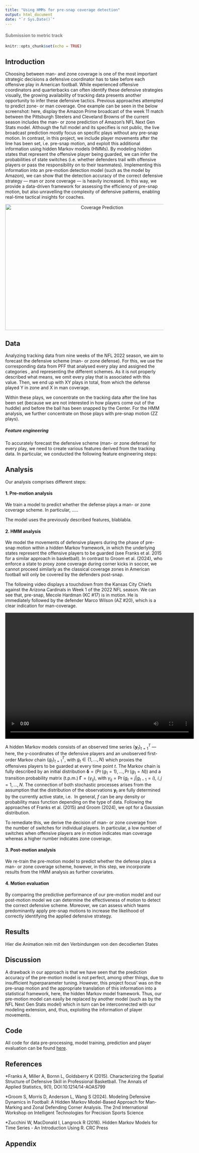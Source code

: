 ```yaml
---
title: "Using HMMs for pre-snap coverage detection"
output: html_document
date: "`r Sys.Date()`"
---
```


#### <span style="color: grey;"> Submission to metric track </span>

```r
knitr::opts_chunk$set(echo = TRUE)
```

## Introduction

Choosing between man- and zone coverage is one of the most important strategic decisions a defensive coordinator has to take before each offensive play in American football. While experienced offensive coordinators and quarterbacks can often identify these defensive strategies visually, the growing availability of tracking data presents another opportunity to infer these defensive tactics. Previous approaches attempted to predict zone- or man coverage. One example can be seen in the below screenshot: here, display the Amazon Prime broadcast of the week 11 match between the Pittsburgh Steelers and Cleveland Browns of the current season includes the man- or zone prediction of Amazon's NFL Next Gen Stats model. Although the full model and its specifies is not public, the live broadcast prediction mostly focus on specific plays without any pre-snap motion. In contrast, in this project, we include player movements after the line has been set, i.e. pre-snap motion, and exploit this additional information using hidden Markov models (HMMs). By modeling hidden states that represent the offensive player being guarded, we can infer the probabilities of state switches (i.e. whether defenders trail with offensive players or pass the responsibility on to their teammates). Implementing this information into an pre-motion detection model (such as the model by Amazon), we can show that the detection accuracy of the correct defensive strategy --- man or zone coverage --- is heavily increased. In this way, we provide a data-driven framework for assessing the efficiency of pre-snap motion, but also unravelling the complexity of defensive patterns, enabling real-time tactical insights for coaches.

<center>
  <img src="prime_coverage_prediction.jpg" width="600" height="400" alt="Coverage Prediction">
</center>

## Data
Analyzing tracking data from nine weeks of the NFL 2022 season, we aim to forecast the defensive scheme (man- or zone defense). For this, we use the corresponding data from PFF that analysed every play and assigned the categories \textit{man}, \textit{zone} and \textit{others} representing the different schemes. As it is not properly described what \textit{others} means, we omit every play that is associated with this value. Then, we end up with XY plays in total, from which the defense played Y in zone and X in man coverage.

Within these plays, we concentrate on the tracking data after the line has been set (because we are not interested in how players come out of the huddle) and before the ball has been snapped by the Center. For the HMM analysis, we further concentrate on those plays with pre-snap motion (ZZ plays). 

##### Feature engineering
To accurately forecast the defensive scheme (man- or zone defense) for every play, we need to create various features derived from the tracking data. In particular, we conducted the following feature engineering steps:

\textbf{UMSCHREIBEN} \textit{For all players and the ball carrier we use the features already contained in the tracking data, namely x- and y-coordinates, speed, acceleration, distance covered, orientation and direction. Except for the ball carrier we further compute the euclidean distance, x-distance and y-distance to the ball carrier. For defensive players only, we additionally compute the absolute difference of the defender’s direction and the angle of the shortest segment between the defender and the ball carrier. Subsequently, we order all players (in each frame) with respect to their euclidean distance to the ball carrier and standardize all features.
More details regarding data pre-processing can be found in the Appendix.}

## Analysis 

Our analysis comprises different steps:

#### 1. Pre-motion analysis
We train a model to predict whether the defense plays a man- or zone coverage scheme. In particular, .....

The model uses the previously described features, blablabla. 

#### 2. HMM analysis
We model the movements of defensive players during the phase of pre-snap motion within a hidden Markov framework, in which the underlying states represent the offensive players to be guarded (see Franks et al. 2015 for a similar approach in basketball). In contrast to Groom et al. (2024), who enforce a state to proxy zone coverage during corner kicks in soccer, we cannot proceed similarly as the classical coverage zones in American football will only be covered by the defenders post-snap. 

The following video displays a touchdown from the Kansas City Chiefs against the Arizona Cardinals in Week 1 of the 2022 NFL season. We can see that, pre-snap, Mecole Hardman (KC #17) is in motion. He is immediately followed by the defender Marco Wilson (AZ #20), which is a clear indication for man-coverage. 

<center>
<video width="600" height="400" controls>
  <source src="kc_az_td.mp4" type="video/mp4">
</video>
</center>

\textbf{den folgenden Teil könnte man auch in den Appendix packen}

A hidden Markov models consists of an observed time series $\{\boldsymbol{y}_t\}_{t=1}^T$ --- here, the y-coordinates of the defensive players and an unobserved first-order Markov chain $\{ g_t\}_{t=1}^T$, with $g_t \in \{1,\ldots,N\}$ which proxies the offensives players to be guarded at every time point $t$. The Markov chain is fully described by an initial distribution $\boldsymbol{\delta}=\bigl( \Pr(g_1=1), \ldots, \Pr(g_1=N) \bigr)$ and a transition probability matrix (t.p.m.) $\boldsymbol{\Gamma} = (\gamma_{ij}),$ with $\gamma_{ij} = \Pr(g_t = j| g_{t-1} = i), \ i,j = 1, \ldots, N$. The connection of both stochastic processes arises from the assumption that the distribution of the observations $\boldsymbol{y}_t$ are fully determined by the currently active state, i.e.\ 
\begin{equation*}
f(\boldsymbol{y}_t|g_1, \ldots, g_T, \boldsymbol{y}_1, \ldots, \boldsymbol{y}_{t-1},\boldsymbol{y}_{t+1},\ldots,\boldsymbol{y}_T) = f(\boldsymbol{y}_t|g_t).
\end{equation*}
In general, $f$ can be any density or probability mass function depending on the type of data. Following the approaches of Franks et al. (2015) and Groom (2024), we opt for a Gaussian distribution.

To remediate this, we derive the decision of man- or zone coverage from the number of switches for individual players. In particular, a low number of switches when offensive players are in motion indicates man coverage whereas a higher number indicates zone coverage.

#### 3. Post-motion analysis
We re-train the pre-motion model to predict whether the defense plays a man- or zone coverage scheme, however, in this step, we incorporate results from the HMM analysis as further covariates.

#### 4. Motion evaluation
By comparing the predictive performance of our pre-motion model and our post-motion model we can determine the effectiveness of motion to detect the correct defensive scheme. Moreover, we can assess which teams predominantly apply pre-snap motions to increase the likelihood of correctly identifying the applied defensive strategy.

## Results

Hier die Animation rein mit den Verbindungen von den decodierten States 

## Discussion


A drawback in our approach is that we have seen that the prediction accuracy of the pre-motion model is not perfect, among other things, due to insufficient hyperparameter tuning. However, this project focus' was on the pre-snap motion and the appropriate translation of this information into a statistical framework, here, the hidden Markov model framework. Thus, our pre-motion model can easily be replaced by another model (such as by the NFL Next Gen Stats model) which in turn can be interconnected with our modeling extension, and, thus, exploiting the information of player movements.



## Code

All code for data pre-processing, model training, prediction and player evaluation can be found [here](https://github.com/janoleko/BDB-2025/).

## References
*Franks A, Miller A, Bornn L, Goldsberry K (2015). Characterizing the Spatial Structure of Defensive Skill in Professional Basketball. The Annals of Applied Statistics, 9(1), DOI:10.1214/14-AOAS799

*Groom S, Morris D, Anderson L, Wang S (2024). Modeling Defensive Dynamics in Football: A Hidden Markov Model-Based Approach for Man-Marking and Zonal Defending Corner Analysis. The 2nd International Workshop on Intelligent Technologies for Precision Sports Science

*Zucchini W, MacDonald I, Langrock R (2016). Hidden Markov Models for Time Series - An Introduction Using R. CRC Press

## Appendix